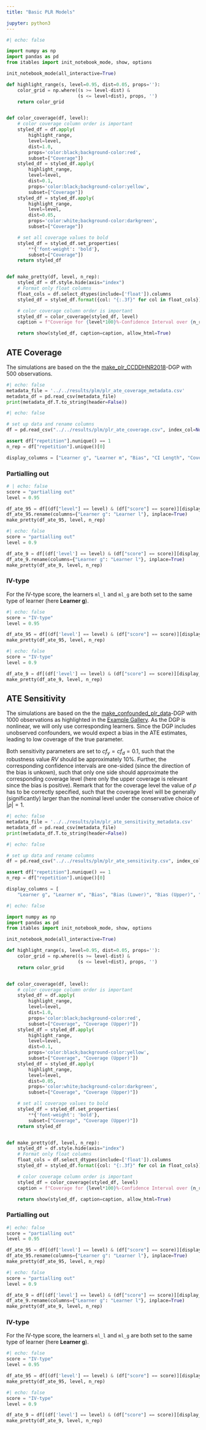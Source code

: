 ```yaml
---
title: "Basic PLR Models"

jupyter: python3
---
```


```python
#| echo: false

import numpy as np
import pandas as pd
from itables import init_notebook_mode, show, options

init_notebook_mode(all_interactive=True)

def highlight_range(s, level=0.95, dist=0.05, props=''):
    color_grid = np.where((s >= level-dist) &
                          (s <= level+dist), props, '')
    return color_grid


def color_coverage(df, level):
    # color coverage column order is important
    styled_df = df.apply(
        highlight_range,
        level=level,
        dist=1.0,
        props='color:black;background-color:red',
        subset=["Coverage"])
    styled_df = styled_df.apply(
        highlight_range,
        level=level,
        dist=0.1,
        props='color:black;background-color:yellow',
        subset=["Coverage"])
    styled_df = styled_df.apply(
        highlight_range,
        level=level,
        dist=0.05,
        props='color:white;background-color:darkgreen',
        subset=["Coverage"])

    # set all coverage values to bold
    styled_df = styled_df.set_properties(
        **{'font-weight': 'bold'},
        subset=["Coverage"])
    return styled_df


def make_pretty(df, level, n_rep):
    styled_df = df.style.hide(axis="index")
    # Format only float columns
    float_cols = df.select_dtypes(include=['float']).columns
    styled_df = styled_df.format({col: "{:.3f}" for col in float_cols})

    # color coverage column order is important
    styled_df = color_coverage(styled_df, level)
    caption = f"Coverage for {level*100}%-Confidence Interval over {n_rep} Repetitions"

    return show(styled_df, caption=caption, allow_html=True)
```

## ATE Coverage

The simulations are based on the  the [make_plr_CCDDHNR2018](https://docs.doubleml.org/stable/api/generated/doubleml.datasets.make_plr_CCDDHNR2018.html)-DGP with $500$ observations.

::: {.callout-note title="Metadata"  collapse="true"}

```python
#| echo: false
metadata_file = '../../results/plm/plr_ate_coverage_metadata.csv'
metadata_df = pd.read_csv(metadata_file)
print(metadata_df.T.to_string(header=False))
```

:::

```python
#| echo: false

# set up data and rename columns
df = pd.read_csv("../../results/plm/plr_ate_coverage.csv", index_col=None)

assert df["repetition"].nunique() == 1
n_rep = df["repetition"].unique()[0]

display_columns = ["Learner g", "Learner m", "Bias", "CI Length", "Coverage"]
```

### Partialling out

```python
# | echo: false
score = "partialling out"
level = 0.95

df_ate_95 = df[(df["level"] == level) & (df["score"] == score)][display_columns]
df_ate_95.rename(columns={"Learner g": "Learner l"}, inplace=True)
make_pretty(df_ate_95, level, n_rep)
```

```python
#| echo: false
score = "partialling out"
level = 0.9

df_ate_9 = df[(df['level'] == level) & (df["score"] == score)][display_columns]
df_ate_9.rename(columns={"Learner g": "Learner l"}, inplace=True)
make_pretty(df_ate_9, level, n_rep)
```

### IV-type

For the IV-type score, the learners `ml_l` and `ml_g` are both set to the same type of learner (here **Learner g**).

```python
#| echo: false
score = "IV-type"
level = 0.95

df_ate_95 = df[(df['level'] == level) & (df["score"] == score)][display_columns]
make_pretty(df_ate_95, level, n_rep)
```

```python
#| echo: false
score = "IV-type"
level = 0.9

df_ate_9 = df[(df['level'] == level) & (df["score"] == score)][display_columns]
make_pretty(df_ate_9, level, n_rep)
```

## ATE Sensitivity

The simulations are based on the  the [make_confounded_plr_data](https://docs.doubleml.org/stable/api/generated/doubleml.datasets.make_confounded_plr_data.html)-DGP with $1000$ observations as highlighted in the [Example Gallery](https://docs.doubleml.org/stable/examples/py_double_ml_sensitivity.html#). As the DGP is nonlinear, we will only use corresponding learners. Since the DGP includes unobserved confounders, we would expect a bias in the ATE estimates, leading to low coverage of the true parameter.

Both sensitivity parameters are set to $cf_y=cf_d=0.1$, such that the robustness value $RV$ should be approximately $10\%$.
Further, the corresponding confidence intervals are one-sided (since the direction of the bias is unkown), such that only one side should approximate the corresponding coverage level (here only the upper coverage is relevant since the bias is positive). Remark that for the coverage level the value of $\rho$ has to be correctly specified, such that the coverage level will be generally (significantly) larger than the nominal level under the conservative choice of $|\rho|=1$.

::: {.callout-note title="Metadata"  collapse="true"}

```python
#| echo: false
metadata_file = '../../results/plm/plr_ate_sensitivity_metadata.csv'
metadata_df = pd.read_csv(metadata_file)
print(metadata_df.T.to_string(header=False))
```

:::

```python
#| echo: false

# set up data and rename columns
df = pd.read_csv("../../results/plm/plr_ate_sensitivity.csv", index_col=None)

assert df["repetition"].nunique() == 1
n_rep = df["repetition"].unique()[0]

display_columns = [
    "Learner g", "Learner m", "Bias", "Bias (Lower)", "Bias (Upper)", "Coverage", "Coverage (Lower)", "Coverage (Upper)", "RV", "RVa"]
```

```python
#| echo: false

import numpy as np
import pandas as pd
from itables import init_notebook_mode, show, options

init_notebook_mode(all_interactive=True)

def highlight_range(s, level=0.95, dist=0.05, props=''):
    color_grid = np.where((s >= level-dist) &
                          (s <= level+dist), props, '')
    return color_grid


def color_coverage(df, level):
    # color coverage column order is important
    styled_df = df.apply(
        highlight_range,
        level=level,
        dist=1.0,
        props='color:black;background-color:red',
        subset=["Coverage", "Coverage (Upper)"])
    styled_df = styled_df.apply(
        highlight_range,
        level=level,
        dist=0.1,
        props='color:black;background-color:yellow',
        subset=["Coverage", "Coverage (Upper)"])
    styled_df = styled_df.apply(
        highlight_range,
        level=level,
        dist=0.05,
        props='color:white;background-color:darkgreen',
        subset=["Coverage", "Coverage (Upper)"])

    # set all coverage values to bold
    styled_df = styled_df.set_properties(
        **{'font-weight': 'bold'},
        subset=["Coverage", "Coverage (Upper)"])
    return styled_df


def make_pretty(df, level, n_rep):
    styled_df = df.style.hide(axis="index")
    # Format only float columns
    float_cols = df.select_dtypes(include=['float']).columns
    styled_df = styled_df.format({col: "{:.3f}" for col in float_cols})

    # color coverage column order is important
    styled_df = color_coverage(styled_df, level)
    caption = f"Coverage for {level*100}%-Confidence Interval over {n_rep} Repetitions"

    return show(styled_df, caption=caption, allow_html=True)
```

### Partialling out

```python
#| echo: false
score = "partialling out"
level = 0.95

df_ate_95 = df[(df['level'] == level) & (df["score"] == score)][display_columns]
df_ate_95.rename(columns={"Learner g": "Learner l"}, inplace=True)
make_pretty(df_ate_95, level, n_rep)
```

```python
#| echo: false
score = "partialling out"
level = 0.9

df_ate_9 = df[(df['level'] == level) & (df["score"] == score)][display_columns]
df_ate_9.rename(columns={"Learner g": "Learner l"}, inplace=True)
make_pretty(df_ate_9, level, n_rep)
```

### IV-type

For the IV-type score, the learners `ml_l` and `ml_g` are both set to the same type of learner (here **Learner g**).

```python
#| echo: false
score = "IV-type"
level = 0.95

df_ate_95 = df[(df['level'] == level) & (df["score"] == score)][display_columns]
make_pretty(df_ate_95, level, n_rep)
```

```python
#| echo: false
score = "IV-type"
level = 0.9

df_ate_9 = df[(df['level'] == level) & (df["score"] == score)][display_columns]
make_pretty(df_ate_9, level, n_rep)
```
